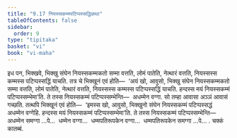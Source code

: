 ```yaml
---
title: "9.17 नियस्सकम्मपटिप्पस्सद्धिकथा"
tableOfContents: false
sidebar:
  order: 9
type: "tipitaka"
basket: "vi"
book: "vi-maha"
---
```



<DynamicBreadcrumb />

<Division number="423" book="vi-maha">

<Paragraph number="1863" book="vi-maha">
इध पन, भिक्खवे, भिक्खु संघेन नियस्सकम्मकतो सम्मा वत्तति, लोमं पातेति, नेत्थारं वत्तति, नियस्सस्स कम्मस्स पटिप्पस्सद्धिं याचति. तत्र चे भिक्खूनं एवं होति—  ‘अयं खो, आवुसो, भिक्खु संघेन नियस्सकम्मकतो सम्मा वत्तति, लोमं पातेति, नेत्थारं वत्तति, नियस्सस्स कम्मस्स पटिप्पस्सद्धिं याचति. हन्दस्स मयं नियस्सकम्मं पटिप्पस्सम्भेमा’ति. ते तस्स नियस्सकम्मं पटिप्पस्सम्भेन्ति—  अधम्मेन वग्गा. सो तम्हा आवासा अञ्ञं आवासं गच्छति. तत्थपि भिक्खूनं एवं होति—  ‘इमस्स खो, आवुसो, भिक्खुनो संघेन नियस्सकम्मं पटिप्पस्सद्धं अधम्मेन वग्गेहि. हन्दस्स मयं नियस्सकम्मं पटिप्पस्सम्भेमा’ति. ते तस्स नियस्सकम्मं पटिप्पस्सम्भेन्ति—  अधम्मेन समग्गा …पे…  धम्मेन वग्गा…  धम्मपतिरूपकेन वग्गा…  धम्मपतिरूपकेन समग्गा …पे… .

</Paragraph>
</Division>

<Paragraph number="1864" type="center" book="vi-maha">
चक्कं कातब्बं.
</Paragraph>